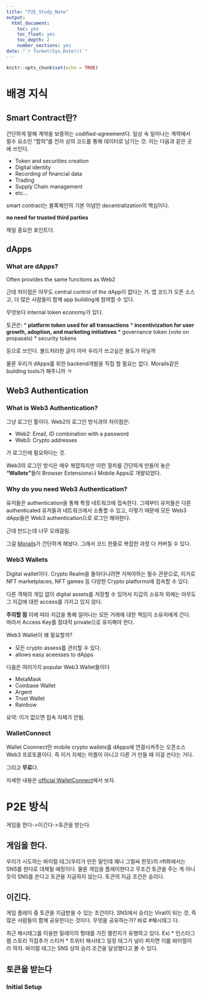 ---
title: "P2E_Study_Note"
output: 
  html_document:
    toc: yes
    toc_float: yes
    toc_depth: 2
    number_sections: yes
date: "`r format(Sys.Date())`"
---

```{r setup, include=FALSE}
knitr::opts_chunk$set(echo = TRUE)
```

# 배경 지식

## Smart Contract란?

간단하게 말해 계약을 보증하는 codified-agreement다.
일상 속 일어나는 계약에서 필수 요소인 "합의"를 전자 상의 코드를 통해 데이터로 남기는 것. 
이는  다음과 같은 곳에 쓰인다.

* Token and securities creation
* Digital identity
* Recording of financial data
* Trading 
* Supply Chain management
* etc...

smart contract는 블록체인의 기본 이념인 decentralization의 핵심이다.

**no need for trusted third parties**

제일 중요한 포인트다. 

## dApps 

### What are dApps?

Often provides the same functions as Web2

근데 차이점은 아무도 central control of the dApp이 없다는 거. 
앱 코드가 오픈 소스고, 더 많은 사람들이 함께 app building에 참여할 수 있다.

무엇보다 internal token economy가 있다.

토큰은:
* **platform token used for all transactions**
* **incentivization for user growth, adoption, and marketing initiatives**
* governance token (vote on propasals)
* security tokens

등으로 쓰인다. 
볼드처리한 글이 아마 우리가 쓰고싶은 용도가 아닐까

물론 우리가 dApps를 위한 backend개발을 직접 할 필요는 없다.
Morails같은 building tools가 해주니까 ㅋ

## Web3 Authentication

### What is Web3 Authentication?

그냥 로그인 툴이다. 
Web2의 로그인 방식과의 차이점은:

  * Web2: Email, ID combination with a password
  * Web3:  Crypto addresses

가 로그인에 필요하다는 것. 

Web3의 로그인 방식은 매우 복잡하지만 이런 절차를 간단하게 만들어 놓은 
**"Wallets"**들이 Browser Extensions나 Mobile Apps로 개발되었다. 

### Why do you need Web3 Authentication?

유저들은 authentication을 통해 특정 네트워크에 접속한다.
그때부터 유저들은 다른 authenticated 유저들과 네트워크에서 소통할 수 있고, 이렇기 때문에 모든 Web3 dApp들은 Web3 authentication으로 로그인 해야한다.

근데 만드는데 너무 오래걸림. 

그걸 [Morails](https://moralis.io/)가 간단하게 해놨다.
그래서 코드 한줄로 복잡한 과정 다 커버칠 수 있다. 

### Web3 Wallets

Digital wallet이다. 
Crypto Realm을 돌아다니려면 거쳐야하는 필수 관문으로,
이거로 NFT marketplaces, NFT games 등 다양한 Crypto platforms에 접속할 수 있다.

다른 객체의 개입 없이 digital assets를 저장할 수 있어서 지갑의 소유자 외에는 아무도 그 지갑에 대한 access를 가지고 있지 않다.

**주의할 점**
이에 따라 지갑을 통해 일어나는 모든 거래에 대한 
책임이 소유자에게 간다. 따라서 Access Key를 
절대적 private으로 유지해야 한다. 

Web3 Wallet이 왜 필요할까?

  * 모든 crypto assess를 관리할 수 있다.
  * allows easy aceesses to dApps
  
다음은 여러가지 popular Web3 Wallet들이다

  * MetaMask
  * Coinbase Wallet
  * Argent
  * Trust Wallet
  * Rainbow
  
요약: 이거 없으면 접속 자체가 안됨. 

### WalletConnect

Wallet Coonnect란
mobile crypto wallets를 dApps에 연결시켜주는
오픈소스 Web3 프로토콜이다. 
즉 이거 자체는 어플이 아니고 다른 거 만들 때 
이걸 쓴다는 거다.

그리고 **무료**다. 

자세한 내용은 [official WalletConnect](https://walletconnect.com/)에서 보자. 

# P2E 방식

게임을 한다->이긴다->토큰을 받는다.

## 게임을 한다.

우리가 시도하는 바이럴 테그(우리가 만든 말인데 꽤나 그럴싸 한듯)의 nft화에서는 SNS를 한다로 대체될 예정이다. 물론 게임을 플레이한다고 무조건 토큰을 주는 게 아니듯이 SNS를 쓴다고 토큰을 지급하지 않는다. 
토큰의 지급 조건은 승리다. 

## 이긴다.

게임 플레이 중 토큰을 지급받을 수 있는 조건이다.
SNS에서 승리는 Viral이 되는 것, 즉 많은 사람들이 함께 공유한다는 것이다.
무엇을 공유하는가? 바로 #해시태그 다. 

최근 해시태그를 이용한 릴레이의 형태를 가진 챌린지가 
유행하고 있다. 
Ex) 
* 인스타그램 스토리 직접추가 스티커
* 트위터 해시태그 
일정 태그가 널리 퍼지면 이를 바이럴이라 하자.
바이럴 테그는 SNS 상의 승리 조건을 달성했다고 볼 수 있다.

## 토큰을 받는다


### Initial Setup





